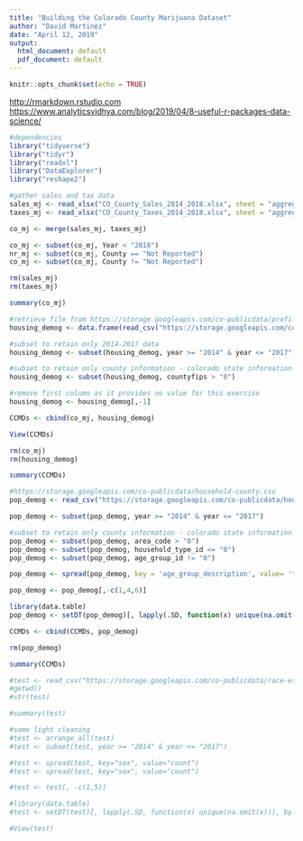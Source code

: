 ---
title: "Building the Colorado County Marijuana Dataset"
author: "David Martinez"
date: "April 12, 2019"
output:
  html_document: default
  pdf_document: default
---

```{r setup, include=FALSE}
knitr::opts_chunk$set(echo = TRUE)
```

<http://rmarkdown.rstudio.com>
<https://www.analyticsvidhya.com/blog/2019/04/8-useful-r-packages-data-science/>


```{r}
#dependencies
library("tidyverse")
library("tidyr")
library("readxl")
library("DataExplorer")
library("reshape2")
```

```{r}
#gather sales and tax data
sales_mj <- read_xlsx("CO_County_Sales_2014_2018.xlsx", sheet = "aggregate", range = NULL, col_names = TRUE)
taxes_mj <- read_xlsx("CO_County_Taxes_2014_2018.xlsx", sheet = "aggregate", range = NULL, col_names = TRUE)

co_mj <- merge(sales_mj, taxes_mj)

co_mj <- subset(co_mj, Year < "2018")
nr_mj <- subset(co_mj, County == "Not Reported")
co_mj <- subset(co_mj, County != "Not Reported")

rm(sales_mj)
rm(taxes_mj)

summary(co_mj)

```


```{r}
#retrieve file from https://storage.googleapis.com/co-publicdata/profiles-county.csv
housing_demog <- data.frame(read_csv("https://storage.googleapis.com/co-publicdata/profiles-county.csv", col_names = TRUE, col_types = NULL))

#subset to retain only 2014-2017 data
housing_demog <- subset(housing_demog, year >= "2014" & year <= "2017")

#subset to retain only county information - colorado state information is stripped out
housing_demog <- subset(housing_demog, countyfips > "0")

#remove first column as it provides no value for this exercise
housing_demog <- housing_demog[,-1]

CCMDs <- cbind(co_mj, housing_demog)

View(CCMDs)

rm(co_mj)
rm(housing_demog)

summary(CCMDs)
```

```{r}
#https://storage.googleapis.com/co-publicdata/household-county.csv
pop_demog <- read_csv("https://storage.googleapis.com/co-publicdata/household-county.csv", col_names = TRUE, col_types = NULL)

pop_demog <- subset(pop_demog, year >= "2014" & year <= "2017")

#subset to retain only county information - colorado state information is stripped out
pop_demog <- subset(pop_demog, area_code > "0")
pop_demog <- subset(pop_demog, household_type_id <= "0")
pop_demog <- subset(pop_demog, age_group_id != "0")

pop_demog <- spread(pop_demog, key = 'age_group_description', value= 'total_households')

pop_demog <- pop_demog[,-c(1,4,6)]

library(data.table)
pop_demog <- setDT(pop_demog)[, lapply(.SD, function(x) unique(na.omit(x))), by = "area_code"]

CCMDs <- cbind(CCMDs, pop_demog)

rm(pop_demog)
```
```{r}
summary(CCMDs)

```

```{r}
#test <- read_csv("https://storage.googleapis.com/co-publicdata/race-estimates-county.csv", col_names = TRUE, col_types = NULL)
#getwd()
#str(test)

#summary(test)

#some light cleaning
#test <- arrange_all(test)
#test <- subset(test, year >= "2014" & year <= "2017")

#test <- spread(test, key="sex", value="count")
#test <- spread(test, key="sex", value="count")

#test <- test[, -c(1,5)]

#library(data.table)
#test <- setDT(test)[, lapply(.SD, function(x) unique(na.omit(x))), by = "county_fips"]

#View(test)
```














